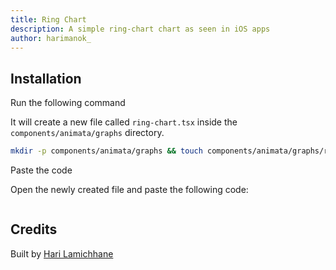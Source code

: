 ```yaml
---
title: Ring Chart
description: A simple ring-chart chart as seen in iOS apps
author: harimanok_
---
```


<ComponentPreview name="graphs-ring-chart--docs" />

## Installation

<Steps>
<Step>Run the following command</Step>

It will create a new file called `ring-chart.tsx` inside the `components/animata/graphs` directory.

```bash
mkdir -p components/animata/graphs && touch components/animata/graphs/ring-chart.tsx
```

<Step>Paste the code</Step>

Open the newly created file and paste the following code:

```jsx file=<rootDir>/animata/graphs/ring-chart.tsx

```

</Steps>

## Credits

Built by [Hari Lamichhane](https://github.com/hari)
